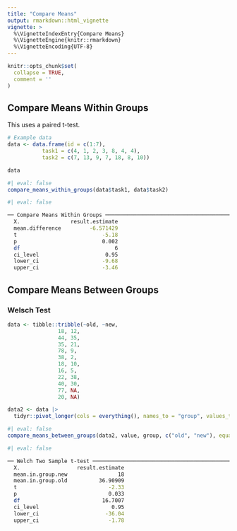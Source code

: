 ```yaml
---
title: "Compare Means"
output: rmarkdown::html_vignette
vignette: >
  %\VignetteIndexEntry{Compare Means}
  %\VignetteEngine{knitr::rmarkdown}
  %\VignetteEncoding{UTF-8}
---
```


```r
knitr::opts_chunk$set(
  collapse = TRUE,
  comment = ''
)
```

## Compare Means Within Groups

This uses a paired t-test.

```r
# Example data
data <- data.frame(id = c(1:7),
           task1 = c(4, 1, 2, 3, 8, 4, 4),
           task2 = c(7, 13, 9, 7, 18, 8, 10))

data 
```


```r
#| eval: false
compare_means_within_groups(data$task1, data$task2)
```

```bash
#| eval: false

── Compare Means Within Groups ────────────────────────────────────────────────────────────────────
  X.                result.estimate  
  mean.difference         -6.571429  
  t                           -5.18  
  p                           0.002  
  df                              6  
  ci_level                     0.95  
  lower_ci                    -9.68  
  upper_ci                    -3.46  

```

## Compare Means Between Groups


### Welsch Test


```r
data <- tibble::tribble(~old, ~new,
                18, 12,
                44, 35, 
                35, 21,
                78, 9,
                38, 2, 
                18, 10,
                16, 5,
                22, 38,
                40, 30,
                77, NA,
                20, NA)

data2 <- data |> 
  tidyr::pivot_longer(cols = everything(), names_to = "group", values_to = "value")
```

```r
#| eval: false
compare_means_between_groups(data2, value, group, c("old", "new"), equal_variances = FALSE)
```

```bash
#| eval: false

── Welch Two Sample t-test ─────────────────────────────────────────────────────────────────────────────────
  X.                  result.estimate  
  mean.in.group.new                18  
  mean.in.group.old          36.90909  
  t                             -2.33  
  p                             0.033  
  df                          16.7007  
  ci_level                       0.95  
  lower_ci                     -36.04  
  upper_ci                      -1.78  
```

